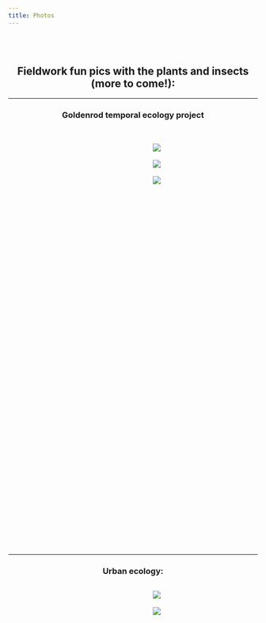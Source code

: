 ```yaml
---
title: Photos
---
```


<br />
<br />
<style>
.column-left{
  float: left;
  width: 52%;
  text-align: left;
}
.column-center{
  display: inline-block;
  width: 33%;
  text-align: center;
}
.column-right{
  float: right;
  width: 46%;
  text-align: center;
}
.vscroll-plot {
    width: 600px;
    height: 800px;
    overflow-y: scroll;
    overflow-x: hidden;
}
</style>

<center>
## **Fieldwork fun pics with the plants and insects (more to come!):**

***********************************************************************************

### Goldenrod temporal ecology project
<div class="vscroll-plot">
<br />
![](~/Documents/GitHub/dbturner.github.io/pics/herbivorycages2019.jpg)
<br />
<br />
![](~/Documents/GitHub/dbturner.github.io/pics/goldenrodgarden2019.jpg)
<br />
<br />
![](~/Documents/GitHub/dbturner.github.io/pics/plant_comm_june2020.jpg)

<br />
<br />
</div>
<br />
<br />

***********************************************************************************

### Urban ecology: 
<div class="vscroll-plot">
![](~/Documents/GitHub/dbturner.github.io/pics/farm512017.jpg)
<br />
<br />
![](~/Documents/GitHub/dbturner.github.io/pics/finquita2017.jpg)
<br />
<br />
</div>

